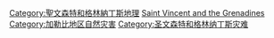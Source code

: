 [[Category:聖文森特和格林納丁斯地理|Category:聖文森特和格林納丁斯地理]]
[[Category:各國自然災害|Saint Vincent and the Grenadines]]
[[Category:加勒比地区自然灾害|Category:加勒比地区自然灾害]]
[[Category:圣文森特和格林纳丁斯灾难|Category:圣文森特和格林纳丁斯灾难]]
